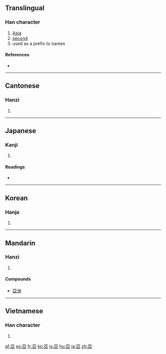 {{also|亚|亜}}<!-- may be replaced by zh-forms -->
==Translingual==

===Han character===
{{Han char|rn=7|rad=二|as=06|sn=8|four=1010<sub>7</sub>|canj=一中中一 (MLLM)}}

# [[Asia]]
# [[second]]
# used as a prefix to names

====References====
* {{Han ref|kx=0087.130|dkj=00274|dj=0183.200|hdz=10023.020|uh=4E9E|ud=20126|bh=A8C8|bd=43208}}

----

==Cantonese==

===Hanzi===
{{yue-hanzi|jyut=|y=a3, nga3}}

# {{defn|Cantonese|sort=二06}}

----

==Japanese==

===Kanji===
{{ja-kanji|grade=|rs=二06}}

# {{defn|Japanese}}

====Readings====
* {{ja-readings|on=[[あ]] (a), [[あつ]] (atsu), [[おう]] (ō)|kun=[[つぐ]] (tsugu)}}

----

==Korean==

===Hanja===
{{ko-hanja|hangeul=아|rv=a|mr=a}}

# {{defn|Korean|sort=二06}}

----

==Mandarin==

===Hanzi===
{{cmn-hanzi|sim=亚|pin=[[yā]] ([[ya1]]), [[yà]] ([[ya4]])|wg=ya<sup>1</sup>, ya<sup>4</sup>}}

# {{defn|Mandarin|sort=二06}}

====Compounds====
* [[亞洲]]

----

==Vietnamese==

===Han character===
{{vi-hantu|[[á]], [[a]]|rs=二06}}

# {{defn|Vietnamese|sort=二06}}

[[af:亞]]
[[es:亞]]
[[fr:亞]]
[[ko:亞]]
[[is:亞]]
[[hu:亞]]
[[ja:亞]]
[[zh:亞]]